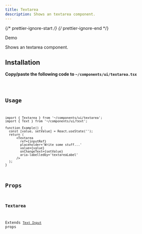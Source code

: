 ```yaml
---
title: Textarea
description: Shows an textarea component.
---
```


{/* prettier-ignore-start */}
{/* prettier-ignore-end */}


<LinkButton target="_blank" href="https://rnr-showcase.vercel.app/textarea">
  Demo
</LinkButton>

<br />

Shows an textarea component.

## Installation

**Copy/paste the following code to `~/components/ui/textarea.tsx`**

<Code code={importedCode} lang="tsx" title="~/components/ui/textarea.tsx" />

## Usage

```tsx
import { Textarea } from '~/components/ui/textarea';
import { Text } from '~/components/ui/text';

function Example() {
  const [value, setValue] = React.useState('');
  return (
      <Textarea
        ref={inputRef}
        placeholder='Write some stuff...'
        value={value}
        onChangeText={setValue}
        aria-labelledby='textareaLabel'
      />
  );
}
```

## Props

### Textarea

Extends [`Text Input`](https://reactnative.dev/docs/textinput#props) props
        